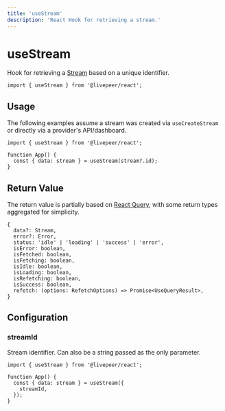 ```yaml
---
title: 'useStream'
description: 'React Hook for retrieving a stream.'
---
```


# useStream

Hook for retrieving a [Stream](https://github.com/livepeer/livepeer.js/blob/main/packages/core/src/types/lpms.ts)
based on a unique identifier.

```tsx
import { useStream } from '@livepeer/react';
```

## Usage

The following examples assume a stream was created via `useCreateStream` or directly via a provider's API/dashboard.

```tsx
import { useStream } from '@livepeer/react';

function App() {
  const { data: stream } = useStream(stream?.id);
}
```

## Return Value

The return value is partially based on [React Query](https://tanstack.com/query/v4/docs/reference/useQuery), with some return types
aggregated for simplicity.

```tsx
{
  data?: Stream,
  error?: Error,
  status: 'idle' | 'loading' | 'success' | 'error',
  isError: boolean,
  isFetched: boolean,
  isFetching: boolean,
  isIdle: boolean,
  isLoading: boolean,
  isRefetching: boolean,
  isSuccess: boolean,
  refetch: (options: RefetchOptions) => Promise<UseQueryResult>,
}
```

## Configuration

### streamId

Stream identifier. Can also be a string passed as the only parameter.

```tsx {5}
import { useStream } from '@livepeer/react';

function App() {
  const { data: stream } = useStream({
    streamId,
  });
}
```
